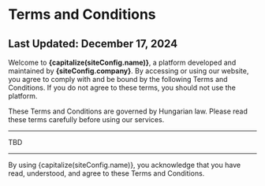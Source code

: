 
# Terms and Conditions

## Last Updated: December 17, 2024

Welcome to **{capitalize(siteConfig.name)}**, a platform developed and maintained by **{siteConfig.company}**. By accessing or using our website, you agree to comply with and be bound by the following Terms and Conditions. If you do not agree to these terms, you should not use the platform.

These Terms and Conditions are governed by Hungarian law. Please read these terms carefully before using our services.

---

TBD

---

By using {capitalize(siteConfig.name)}, you acknowledge that you have read, understood, and agree to these Terms and Conditions.
